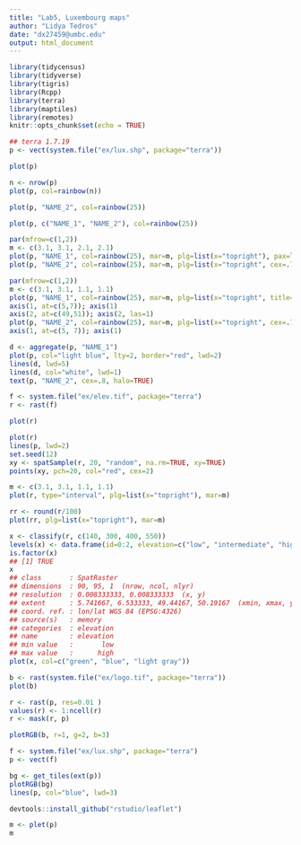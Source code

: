 ```yaml
---
title: "Lab5, Luxembourg maps"
author: "Lidya Tedros"
date: "dx27459@umbc.edu"
output: html_document
---
```


```r
library(tidycensus)
library(tidyverse)
library(tigris)
library(Rcpp)
library(terra)
library(maptiles)
library(remotes)
knitr::opts_chunk$set(echo = TRUE)
```

```r
## terra 1.7.19
p <- vect(system.file("ex/lux.shp", package="terra"))
```
 
```r
plot(p)
```

```r
n <- nrow(p)
plot(p, col=rainbow(n))
```

```r
plot(p, "NAME_2", col=rainbow(25))
```

```r
plot(p, c("NAME_1", "NAME_2"), col=rainbow(25))
```

```r
par(mfrow=c(1,2))
m <- c(3.1, 3.1, 2.1, 2.1)
plot(p, "NAME_1", col=rainbow(25), mar=m, plg=list(x="topright"), pax=list(las=1))
plot(p, "NAME_2", col=rainbow(25), mar=m, plg=list(x="topright", cex=.75), pax=list(las=1))
```

```r
par(mfrow=c(1,2))
m <- c(3.1, 3.1, 1.1, 1.1)
plot(p, "NAME_1", col=rainbow(25), mar=m, plg=list(x="topright", title="District", bty = "o"), main="", axes=FALSE)
axis(1, at=c(5,7)); axis(1)
axis(2, at=c(49,51)); axis(2, las=1)
plot(p, "NAME_2", col=rainbow(25), mar=m, plg=list(x="topright", cex=.75, title="Canton", bty = "o"), main="", axes=FALSE)
axis(1, at=c(5, 7)); axis(1)
```

```r
d <- aggregate(p, "NAME_1")
plot(p, col="light blue", lty=2, border="red", lwd=2)
lines(d, lwd=5)
lines(d, col="white", lwd=1)
text(p, "NAME_2", cex=.8, halo=TRUE)
```

```r
f <- system.file("ex/elev.tif", package="terra")
r <- rast(f)
```

```r
plot(r)
```

```r
plot(r)
lines(p, lwd=2)
set.seed(12)
xy <- spatSample(r, 20, "random", na.rm=TRUE, xy=TRUE)
points(xy, pch=20, col="red", cex=2)
```

```r
m <- c(3.1, 3.1, 1.1, 1.1)
plot(r, type="interval", plg=list(x="topright"), mar=m)
```

```r
rr <- round(r/100)
plot(rr, plg=list(x="topright"), mar=m)
```

```r
x <- classify(r, c(140, 300, 400, 550))
levels(x) <- data.frame(id=0:2, elevation=c("low", "intermediate", "high"))
is.factor(x)
## [1] TRUE
x
## class       : SpatRaster
## dimensions  : 90, 95, 1  (nrow, ncol, nlyr)
## resolution  : 0.008333333, 0.008333333  (x, y)
## extent      : 5.741667, 6.533333, 49.44167, 50.19167  (xmin, xmax, ymin, ymax)
## coord. ref. : lon/lat WGS 84 (EPSG:4326)
## source(s)   : memory
## categories  : elevation
## name        : elevation
## min value   :       low
## max value   :      high
plot(x, col=c("green", "blue", "light gray"))
```

```r
b <- rast(system.file("ex/logo.tif", package="terra"))
plot(b)
```

```r
r <- rast(p, res=0.01 )
values(r) <- 1:ncell(r)
r <- mask(r, p)
```

```r
plotRGB(b, r=1, g=2, b=3)
```

```r
f <- system.file("ex/lux.shp", package="terra")
p <- vect(f)
```

```r
bg <- get_tiles(ext(p))
plotRGB(bg)
lines(p, col="blue", lwd=3)
```


```r
devtools::install_github("rstudio/leaflet")
```


```r
m <- plet(p)
m

```

